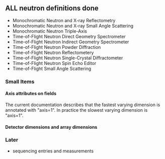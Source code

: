 == '''ALL''' neutron definitions '''done''' ==
* Monochromatic Neutron and X-ray Reflectometry
* Monochromatic Neutron and X-ray Small Angle Scattering
* Monochromatic Neutron Triple-Axis
* Time-of-Flight Neutron Direct Geometry Spectrometer
* Time-of-Flight Neutron Indirect Geometry Spectrometer
* Time-of-Flight Neutron Powder Diffraction
* Time-of-Flight Neutron Reflectometery
* Time-of-Flight Neutron Single-Crystal Diffractometer
* Time-of-Flight Neutron Spin Echo Editor
* Time-of-Flight Small Angle Scattering

===Small Items===
====Axis attributes on fields====
The current documentation describes that the fastest varying dimension is annotated with "axis=1". In practice the slowest varying dimension is "axis=1".
====Detector dimensions and array dimensions====

===Later===
* sequencing entries and measurements